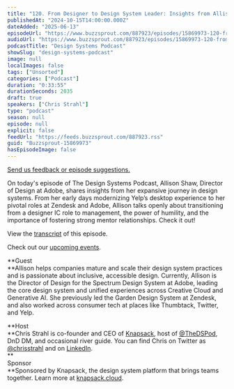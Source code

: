 ```yaml
---
title: "120. From Designer to Design System Leader: Insights from Allison Shaw's Career Journey"
publishedAt: "2024-10-15T14:00:00.000Z"
dateAdded: "2025-06-13"
episodeUrl: "https://www.buzzsprout.com/887923/episodes/15869973-120-from-designer-to-design-system-leader-insights-from-allison-shaw-s-career-journey.mp3"
audioUrl: "https://www.buzzsprout.com/887923/episodes/15869973-120-from-designer-to-design-system-leader-insights-from-allison-shaw-s-career-journey.mp3"
podcastTitle: "Design Systems Podcast"
showSlug: "design-systems-podcast"
image: null
localImages: false
tags: ["Unsorted"]
categories: ["Podcast"]
duration: "0:33:55"
durationSeconds: 2035
draft: true
speakers: ["Chris Strahl"]
type: "podcast"
season: null
episode: null
explicit: false
feedUrl: "https://feeds.buzzsprout.com/887923.rss"
guid: "Buzzsprout-15869973"
hasEpisodeImage: false
---
```

[Send us feedback or episode suggestions.](https://www.buzzsprout.com/twilio/text_messages/887923/open_sms)

On today's episode of The Design Systems Podcast, Allison Shaw, Director of Design at Adobe, shares insights from her expansive journey in design systems. From her early days modernizing Yelp’s desktop experience to her pivotal roles at Zendesk and Adobe, Allison talks openly about transitioning from a designer IC role to management, the power of humility, and the importance of fostering strong mentor relationships. Check it out!  
  
View the [transcript](https://docs.google.com/document/d/1Z-C2F5WNz5LLJRrhyfmcy2IIFR5kmRj6VwCyCuRjQ6c/edit?usp=sharing) of this episode.

Check out our [upcoming events](https://www.knapsack.cloud/events).  

**Guest  
**Allison helps companies mature and scale their design system practices and is passionate about inclusive, accessible design. Currently, Allison is the Director of Design for the Spectrum Design System at Adobe, leading the core design system and unified experiences across Creative Cloud and Generative AI. She previously led the Garden Design System at Zendesk, and also worked across consumer tech at places like Thumbtack, Twitter, and Yelp.

**Host  
**Chris Strahl is co-founder and CEO of [Knapsack](https://www.knapsack.cloud/), host of [@TheDSPod](https://twitter.com/thedspod), DnD DM, and occasional river guide. You can find Chris on Twitter as [@chrisstrahl](https://twitter.com/chrisstrahl) and on [LinkedIn](https://www.linkedin.com/in/chrisstrahl/).  
**  
Sponsor  
**Sponsored by Knapsack, the design system platform that brings teams together. Learn more at [knapsack.cloud](https://www.knapsack.cloud/?utm_source=podcast).
